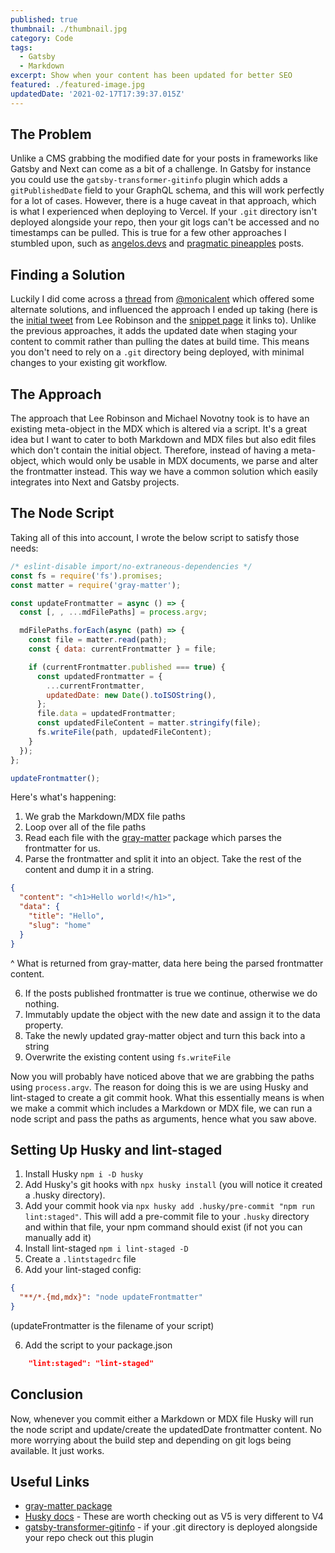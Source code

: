 ```yaml
---
published: true
thumbnail: ./thumbnail.jpg
category: Code
tags:
  - Gatsby
  - Markdown
excerpt: Show when your content has been updated for better SEO
featured: ./featured-image.jpg
updatedDate: '2021-02-17T17:39:37.015Z'
---
```


## The Problem

Unlike a CMS grabbing the modified date for your posts in frameworks like Gatsby and Next can come as a bit of a challenge. In Gatsby for instance you could use the `gatsby-transformer-gitinfo` plugin which adds a `gitPublishedDate` field to your GraphQL schema, and this will work perfectly for a lot of cases. However, there is a huge caveat in that approach, which is what I experienced when deploying to Vercel. If your `.git` directory isn't deployed alongside your repo, then your git logs can't be accessed and no timestamps can be pulled. This is true for a few other approaches I stumbled upon, such as [angelos.devs](https://angelos.dev/2019/09/add-support-for-modification-times-in-gatsby/) and [pragmatic pineapples](https://pragmaticpineapple.com/add-updated-at-to-your-gatsby-blog/) posts.

## Finding a Solution

Luckily I did come across a [thread](https://twitter.com/monicalent/status/1353327937085464576) from [@monicalent](https://twitter.com/monicalent) which offered some alternate solutions, and influenced the approach I ended up taking (here is the [initial tweet](https://twitter.com/leeerob/status/1353381006062063616) from Lee Robinson and the [snippet page](https://leerob.io/snippets/update-mdx-meta) it links to). Unlike the previous approaches, it adds the updated date when staging your content to commit rather than pulling the dates at build time. This means you don't need to rely on a `.git` directory being deployed, with minimal changes to your existing git workflow.

## The Approach

The approach that Lee Robinson and Michael Novotny took is to have an existing meta-object in the MDX which is altered via a script. It's a great idea but I want to cater to both Markdown and MDX files but also edit files which don't contain the initial object. Therefore, instead of having a meta-object, which would only be usable in MDX documents, we parse and alter the frontmatter instead. This way we have a common solution which easily integrates into Next and Gatsby projects.

## The Node Script

Taking all of this into account, I wrote the below script to satisfy those needs:

```jsx
/* eslint-disable import/no-extraneous-dependencies */
const fs = require('fs').promises;
const matter = require('gray-matter');

const updateFrontmatter = async () => {
  const [, , ...mdFilePaths] = process.argv;

  mdFilePaths.forEach(async (path) => {
    const file = matter.read(path);
    const { data: currentFrontmatter } = file;

    if (currentFrontmatter.published === true) {
      const updatedFrontmatter = {
        ...currentFrontmatter,
        updatedDate: new Date().toISOString(),
      };
      file.data = updatedFrontmatter;
      const updatedFileContent = matter.stringify(file);
      fs.writeFile(path, updatedFileContent);
    }
  });
};

updateFrontmatter();
```

Here's what's happening:

1. We grab the Markdown/MDX file paths
2. Loop over all of the file paths
3. Read each file with the [gray-matter](https://www.npmjs.com/package/gray-matter) package which parses the frontmatter for us.
4. Parse the frontmatter and split it into an object. Take the rest of the content and dump it in a string.

```json
{
  "content": "<h1>Hello world!</h1>",
  "data": {
    "title": "Hello",
    "slug": "home"
  }
}
```

^ What is returned from gray-matter, data here being the parsed frontmatter content. 

6. If the posts published frontmatter is true we continue, otherwise we do nothing.
7. Immutably update the object with the new date and assign it to the data property. 
8. Take the newly updated gray-matter object and turn this back into a string 
9. Overwrite the existing content using `fs.writeFile`

Now you will probably have noticed above that we are grabbing the paths using `process.argv`. The reason for doing this is we are using Husky and lint-staged to create a git commit hook. What this essentially means is when we make a commit which includes a Markdown or MDX file, we can run a node script and pass the paths as arguments, hence what you saw above.

## Setting Up Husky and lint-staged

1. Install Husky `npm i -D husky`
1. Add Husky's git hooks with `npx husky install` (you will notice it created a .husky directory).
2. Add your commit hook via `npx husky add .husky/pre-commit "npm run lint:staged"`. This will add a pre-commit file to your `.husky` directory and within that file, your npm command should exist (if not you can manually add it)
3. Install lint-staged `npm i lint-staged -D`
4. Create a `.lintstagedrc` file
5. Add your lint-staged config:

```json
{
  "**/*.{md,mdx}": "node updateFrontmatter"
}
```

(updateFrontmatter is the filename of your script) 

6. Add the script to your package.json

```json
    "lint:staged": "lint-staged"
```

## Conclusion

Now, whenever you commit either a Markdown or MDX file Husky will run the node script and update/create the updatedDate frontmatter content. No more worrying about the build step and depending on git logs being available. It just works.

## Useful Links

* [gray-matter package](https://www.npmjs.com/package/gray-matter)
* [Husky docs](https://typicode.github.io/husky/#/) - These are worth checking out as V5 is very different to V4
* [gatsby-transformer-gitinfo](https://www.gatsbyjs.com/plugins/gatsby-transformer-gitinfo/) - if your .git directory is deployed alongside your repo check out this plugin

